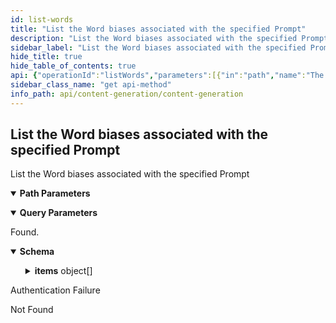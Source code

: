 ```yaml
---
id: list-words
title: "List the Word biases associated with the specified Prompt"
description: "List the Word biases associated with the specified Prompt"
sidebar_label: "List the Word biases associated with the specified Prompt"
hide_title: true
hide_table_of_contents: true
api: {"operationId":"listWords","parameters":[{"in":"path","name":"The Content Generation id.","required":true,"schema":{"type":"integer","format":"int64"}},{"in":"path","name":"The Prompt id.","required":true,"schema":{"type":"integer","format":"int64"}},{"in":"query","name":"The cursor.","required":false,"schema":{"type":"string"}},{"in":"query","name":"The maximum number of results.","required":false,"schema":{"type":"integer","format":"int32","default":10}}],"responses":{"200":{"content":{"application/json":{"schema":{"type":"object","description":"A page object with links to move to other pages and the list of objects.","properties":{"first":{"type":"string","description":"The link to the first page."},"items":{"type":"array","description":"An array of objects.","items":{"type":"object","description":"A Word bias.","properties":{"bias":{"type":"integer","format":"int32","description":"The bias."},"created_at":{"type":"string","format":"date-time","description":"The create date-time.","readOnly":true},"id":{"type":"integer","format":"int64","description":"The unique id.","readOnly":true},"modified_at":{"type":"string","format":"date-time","description":"The last modified date-time.","readOnly":true},"prompt_id":{"type":"integer","format":"int64","description":"The Prompt id.","readOnly":true},"word":{"type":"string","description":"The actual word.","maxLength":1000}},"required":["bias","prompt_id","word"]}},"last":{"type":"string","description":"The link to the last page."},"next":{"type":"string","description":"The link to the next page or `null` if there's no page."},"prev":{"type":"string","description":"The link to the previous page or `null` if there's no page."},"self":{"type":"string","description":"The link to the current page."}}}}},"description":"Found."},"401":{"description":"Authentication Failure"},"404":{"description":"Not Found"}},"security":[{"security_oauth2":[]}],"tags":["Word biases"],"description":"List the Word biases associated with the specified Prompt","method":"get","path":"/content-generations/{contentGenerationId}/prompts/{promptId}/words","servers":[{"url":"https://api.wordlift.io"}],"securitySchemes":{"security_oauth2":{"flows":{"authorizationCode":{"authorizationUrl":"https://s.wordlift.io/oauth/authorize/","scopes":{"basic":"basic scope"},"tokenUrl":"https://s.wordlift.io/oauth/token/"}},"type":"oauth2"}},"info":{"contact":{"email":"hello@wordlift.io","name":"WordLift","url":"https://wordlift.io"},"description":"Generate completions based on customized linguistic models.","license":{"name":"(c) copyright 2022-present WordLift","url":"https://wordlift.io"},"termsOfService":"https://wordlift.io/terms-of-service/","title":"Content Generation","version":"1.0"},"postman":{"name":"List the Word biases associated with the specified Prompt","description":{"type":"text/plain"},"url":{"path":["content-generations",":contentGenerationId","prompts",":promptId","words"],"host":["{{baseUrl}}"],"query":[{"disabled":false,"key":"The cursor.","value":""},{"disabled":false,"key":"The maximum number of results.","value":""}],"variable":[{"disabled":false,"description":{"content":"(Required) ","type":"text/plain"},"type":"any","value":"","key":"The Content Generation id."},{"disabled":false,"description":{"content":"(Required) ","type":"text/plain"},"type":"any","value":"","key":"The Prompt id."}]},"header":[{"key":"Accept","value":"application/json"}],"method":"GET","auth":{"type":"oauth2","oauth2":[]}}}
sidebar_class_name: "get api-method"
info_path: api/content-generation/content-generation
---
```



## List the Word biases associated with the specified Prompt



List the Word biases associated with the specified Prompt

<details style={{"marginBottom":"1rem"}} data-collapsed={false} open={true}><summary style={{}}><strong>Path Parameters</strong></summary><div><ul><ParamsItem className={"paramsItem"} param={{"in":"path","name":"The Content Generation id.","required":true,"schema":{"type":"integer","format":"int64"}}}></ParamsItem><ParamsItem className={"paramsItem"} param={{"in":"path","name":"The Prompt id.","required":true,"schema":{"type":"integer","format":"int64"}}}></ParamsItem></ul></div></details><details style={{"marginBottom":"1rem"}} data-collapsed={false} open={true}><summary style={{}}><strong>Query Parameters</strong></summary><div><ul><ParamsItem className={"paramsItem"} param={{"in":"query","name":"The cursor.","required":false,"schema":{"type":"string"}}}></ParamsItem><ParamsItem className={"paramsItem"} param={{"in":"query","name":"The maximum number of results.","required":false,"schema":{"type":"integer","format":"int32","default":10}}}></ParamsItem></ul></div></details><div><ApiTabs><TabItem label={"200"} value={"200"}><div>

Found.

</div><div><MimeTabs schemaType={"response"}><TabItem label={"application/json"} value={"application/json"}><SchemaTabs><TabItem label={"Schema"} value={"Schema"}><details style={{}} data-collapsed={false} open={true}><summary style={{"textAlign":"left"}}><strong>Schema</strong></summary><div style={{"textAlign":"left","marginLeft":"1rem"}}></div><ul style={{"marginLeft":"1rem"}}><SchemaItem collapsible={false} name={"first"} required={false} schemaDescription={"The link to the first page."} schemaName={"string"} qualifierMessage={undefined} defaultValue={undefined}></SchemaItem><SchemaItem collapsible={true} className={"schemaItem"}><details style={{}}><summary style={{}}><strong>items</strong><span style={{"opacity":"0.6"}}> object[]</span></summary><div style={{"marginLeft":"1rem"}}><div style={{"marginTop":".5rem","marginBottom":".5rem"}}>

An array of objects.

</div><SchemaItem collapsible={false} name={"bias"} required={false} schemaDescription={"The bias."} schemaName={"int32"} qualifierMessage={undefined} defaultValue={undefined}></SchemaItem><SchemaItem collapsible={false} name={"created_at"} required={false} schemaDescription={"The create date-time."} schemaName={"date-time"} qualifierMessage={undefined} defaultValue={undefined}></SchemaItem><SchemaItem collapsible={false} name={"id"} required={false} schemaDescription={"The unique id."} schemaName={"int64"} qualifierMessage={undefined} defaultValue={undefined}></SchemaItem><SchemaItem collapsible={false} name={"modified_at"} required={false} schemaDescription={"The last modified date-time."} schemaName={"date-time"} qualifierMessage={undefined} defaultValue={undefined}></SchemaItem><SchemaItem collapsible={false} name={"prompt_id"} required={false} schemaDescription={"The Prompt id."} schemaName={"int64"} qualifierMessage={undefined} defaultValue={undefined}></SchemaItem><SchemaItem collapsible={false} name={"word"} required={false} schemaDescription={"The actual word."} schemaName={"string"} qualifierMessage={"**Possible values:** `<= 1000 characters`"} defaultValue={undefined}></SchemaItem></div></details></SchemaItem><SchemaItem collapsible={false} name={"last"} required={false} schemaDescription={"The link to the last page."} schemaName={"string"} qualifierMessage={undefined} defaultValue={undefined}></SchemaItem><SchemaItem collapsible={false} name={"next"} required={false} schemaDescription={"The link to the next page or `null` if there's no page."} schemaName={"string"} qualifierMessage={undefined} defaultValue={undefined}></SchemaItem><SchemaItem collapsible={false} name={"prev"} required={false} schemaDescription={"The link to the previous page or `null` if there's no page."} schemaName={"string"} qualifierMessage={undefined} defaultValue={undefined}></SchemaItem><SchemaItem collapsible={false} name={"self"} required={false} schemaDescription={"The link to the current page."} schemaName={"string"} qualifierMessage={undefined} defaultValue={undefined}></SchemaItem></ul></details></TabItem><TabItem label={"Example (from schema)"} value={"Example (from schema)"}><ResponseSamples responseExample={"{\n  \"first\": \"string\",\n  \"items\": [\n    {\n      \"bias\": 0,\n      \"created_at\": \"2023-01-15\",\n      \"id\": 0,\n      \"modified_at\": \"2023-01-15\",\n      \"prompt_id\": 0,\n      \"word\": \"string\"\n    }\n  ],\n  \"last\": \"string\",\n  \"next\": \"string\",\n  \"prev\": \"string\",\n  \"self\": \"string\"\n}"} language={"json"}></ResponseSamples></TabItem></SchemaTabs></TabItem></MimeTabs></div></TabItem><TabItem label={"401"} value={"401"}><div>

Authentication Failure

</div><div></div></TabItem><TabItem label={"404"} value={"404"}><div>

Not Found

</div><div></div></TabItem></ApiTabs></div>
      